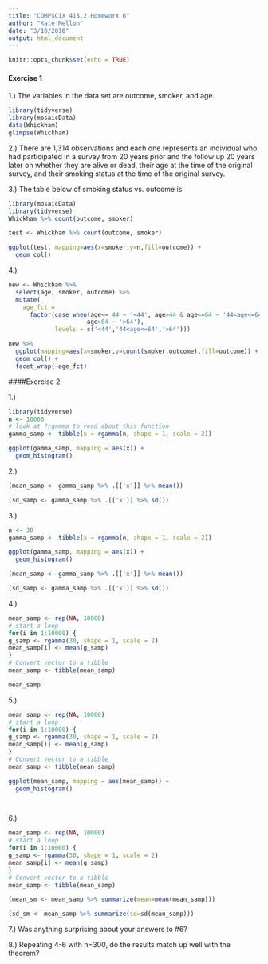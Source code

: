 ```yaml
---
title: "COMPSCIX 415.2 Homework 6"
author: "Kate Mellon"
date: "3/10/2018"
output: html_document
---
```


```r
knitr::opts_chunk$set(echo = TRUE)
```

#### Exercise 1

1.) The variables in the data set are outcome, smoker, and age.

```r

library(tidyverse)
library(mosaicData)
data(Whickham)
glimpse(Whickham)

```

2.) There are 1,314 observations and each one represents an individual who had participated in a survey from 20 years prior and the follow up 20 years later on whether they are alive or dead, their age at the time of the original survey, and their smoking status at the time of the original survey. 

3.) The table below of smoking status vs. outcome is 

```r
library(mosaicData)
library(tidyverse)
Whickham %>% count(outcome, smoker)


```

```r

test <- Whickham %>% count(outcome, smoker)

ggplot(test, mapping=aes(x=smoker,y=n,fill=outcome)) +
  geom_col()
```

4.) 

```r

new <- Whickham %>% 
  select(age, smoker, outcome) %>% 
  mutate(
    age_fct = 
      factor(case_when(age<= 44 ~ '<44', age>44 & age<=64 ~ '44<age<=64',
                      age>64 ~ '>64'),
             levels = c('<44','44<age<=64','>64')))

new %>% 
  ggplot(mapping=aes(x=smoker,y=count(smoker,outcome),fill=outcome)) +
  geom_col() +
  facet_wrap(~age_fct)

```



####Exercise 2

1.)

```r
library(tidyverse)
n <- 10000
# look at ?rgamma to read about this function
gamma_samp <- tibble(x = rgamma(n, shape = 1, scale = 2))

ggplot(gamma_samp, mapping = aes(x)) +
  geom_histogram()
```

2.)
```r
(mean_samp <- gamma_samp %>% .[['x']] %>% mean())

(sd_samp <- gamma_samp %>% .[['x']] %>% sd())

```

3.) 
```r

n <- 30
gamma_samp <- tibble(x = rgamma(n, shape = 1, scale = 2))

ggplot(gamma_samp, mapping = aes(x)) +
  geom_histogram()

(mean_samp <- gamma_samp %>% .[['x']] %>% mean())

(sd_samp <- gamma_samp %>% .[['x']] %>% sd())

```

4.) 
```r
mean_samp <- rep(NA, 10000)
# start a loop
for(i in 1:10000) {
g_samp <- rgamma(30, shape = 1, scale = 2)
mean_samp[i] <- mean(g_samp)
}
# Convert vector to a tibble
mean_samp <- tibble(mean_samp)

mean_samp
```

5.)

```r

mean_samp <- rep(NA, 10000)
# start a loop
for(i in 1:10000) {
g_samp <- rgamma(30, shape = 1, scale = 2)
mean_samp[i] <- mean(g_samp)
}
# Convert vector to a tibble
mean_samp <- tibble(mean_samp)

ggplot(mean_samp, mapping = aes(mean_samp)) +
  geom_histogram()

  
```

6.)

```r
mean_samp <- rep(NA, 10000)
# start a loop
for(i in 1:10000) {
g_samp <- rgamma(30, shape = 1, scale = 2)
mean_samp[i] <- mean(g_samp)
}
# Convert vector to a tibble
mean_samp <- tibble(mean_samp)

(mean_sm <- mean_samp %>% summarize(mean=mean(mean_samp)))

(sd_sm <- mean_samp %>% summarize(sd=sd(mean_samp)))

```


7.) Was anything surprising about your answers to #6?

8.) Repeating 4-6 with n=300, do the results match up well with the theorem?

```r

```

